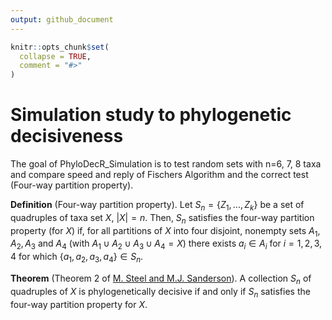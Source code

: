 ```yaml
---
output: github_document
---
```


<!-- README.md is generated from README.Rmd. Please edit that file -->

```r
knitr::opts_chunk$set(
  collapse = TRUE,
  comment = "#>"
)
```

# Simulation study to phylogenetic decisiveness 

<!-- badges: start -->
<!-- badges: end -->

The goal of PhyloDecR_Simulation is to test random sets with n=6, 7, 8 taxa and compare speed and reply of Fischers Algorithm and the correct test (Four-way partition property). 

**Definition** (Four-way partition property). Let $S_n = \{Z_1, ..., Z_k\}$ be a set of quadruples of taxa set $X$, $\vert X \vert = n$. Then, $S_n$ satisfies the four-way partition property (for $X$) if, for all partitions of $X$ into four disjoint, nonempty sets $A_1, A_2, A_3$ and $A_4$ (with $A_1 \cup A_2 \cup A_3 \cup A_4 = X$) there exists $a_i \in A_i$ for $i = 1, 2, 3, 4$ for which $\{a_1, a_2, a_3, a_4\} \in S_n$.

**Theorem** (Theorem 2 of [M. Steel and M.J. Sanderson](https://www.sciencedirect.com/science/article/pii/S0893965909003000?via%3Dihub)). A collection $S_n$ of quadruples of $X$ is phylogenetically decisive if and only if $S_n$ satisfies the four-way partition property for $X$.
